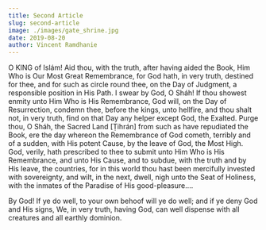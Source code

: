 ```yaml
---
title: Second Article
slug: second-article
image: ./images/gate_shrine.jpg
date: 2019-08-20
author: Vincent Ramdhanie
---
```


O KING of Islám! Aid thou, with the truth, after having aided the Book, Him Who is Our Most Great Remembrance, for God hath, in very truth, destined for thee, and for such as circle round thee, on the Day of Judgment, a responsible position in His Path. I swear by God, O Sháh! If thou showest enmity unto Him Who is His Remembrance, God will, on the Day of Resurrection, condemn thee, before the kings, unto hellfire, and thou shalt not, in very truth, find on that Day any helper except God, the Exalted. Purge thou, O Sháh, the Sacred Land [Ṭihrán] from such as have repudiated the Book, ere the day whereon the Remembrance of God cometh, terribly and of a sudden, with His potent Cause, by the leave of God, the Most High. God, verily, hath prescribed to thee to submit unto Him Who is His Remembrance, and unto His Cause, and to subdue, with the truth and by His leave, the countries, for in this world thou hast been mercifully invested with sovereignty, and wilt, in the next, dwell, nigh unto the Seat of Holiness, with the inmates of the Paradise of His good-pleasure.…

By God! If ye do well, to your own behoof will ye do well; and if ye deny God and His signs, We, in very truth, having God, can well dispense with all creatures and all earthly dominion.
